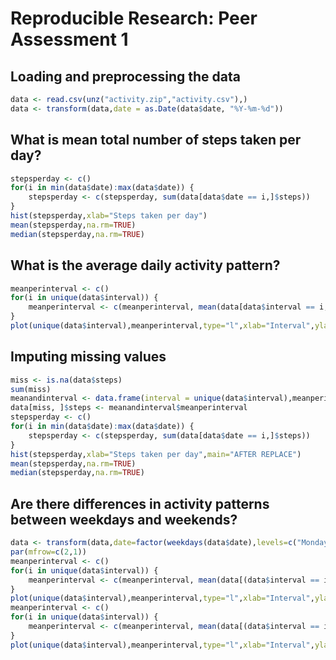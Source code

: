 # Reproducible Research: Peer Assessment 1


## Loading and preprocessing the data
```r
data <- read.csv(unz("activity.zip","activity.csv"),)
data <- transform(data,date = as.Date(data$date, "%Y-%m-%d"))
```
## What is mean total number of steps taken per day?
```r
stepsperday <- c()
for(i in min(data$date):max(data$date)) {
    stepsperday <- c(stepsperday, sum(data[data$date == i,]$steps))
}
hist(stepsperday,xlab="Steps taken per day")
mean(stepsperday,na.rm=TRUE)
median(stepsperday,na.rm=TRUE)
```
## What is the average daily activity pattern?
```r
meanperinterval <- c()
for(i in unique(data$interval)) {
    meanperinterval <- c(meanperinterval, mean(data[data$interval == i,]$steps,na.rm=TRUE))
}
plot(unique(data$interval),meanperinterval,type="l",xlab="Interval",ylab="Mean steps per interval")
```
## Imputing missing values
```r
miss <- is.na(data$steps)
sum(miss)
meanandinterval <- data.frame(interval = unique(data$interval),meanperinterval)
data[miss, ]$steps <- meanandinterval$meanperinterval
stepsperday <- c()
for(i in min(data$date):max(data$date)) {
    stepsperday <- c(stepsperday, sum(data[data$date == i,]$steps))
}
hist(stepsperday,xlab="Steps taken per day",main="AFTER REPLACE")
mean(stepsperday,na.rm=TRUE)
median(stepsperday,na.rm=TRUE)
```
## Are there differences in activity patterns between weekdays and weekends?
```r
data <- transform(data,date=factor(weekdays(data$date),levels=c("Monday","Tuesday","Wednesday","Thursday","Friday","Saturday","Sunday")))
par(mfrow=c(2,1))
meanperinterval <- c()
for(i in unique(data$interval)) {
    meanperinterval <- c(meanperinterval, mean(data[(data$interval == i & unclass(data$date) <=5),]$steps,na.rm=TRUE))
}
plot(unique(data$interval),meanperinterval,type="l",xlab="Interval",ylab="Mean steps per interval")
meanperinterval <- c()
for(i in unique(data$interval)) {
    meanperinterval <- c(meanperinterval, mean(data[(data$interval == i & unclass(data$date) >=6),]$steps,na.rm=TRUE))
}
plot(unique(data$interval),meanperinterval,type="l",xlab="Interval",ylab="Mean steps per interval")
```